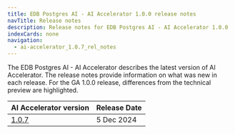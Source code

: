 ```yaml
---
title: EDB Postgres AI - AI Accelerator 1.0.0 release notes
navTitle: Release notes
description: Release notes for EDB Postgres AI - AI Accelerator 1.0.0
indexCards: none
navigation:
  - ai-accelerator_1.0.7_rel_notes
---
```



The EDB Postgres AI - AI Accelerator describes the latest version of AI Accelerator. The release notes provide information on what was new in each release. For the GA 1.0.0 release, differences from the technical preview are highlighted.


| AI Accelerator version | Release Date |
|---|---|
| [1.0.7](./ai-accelerator_1.0.7_rel_notes) | 5 Dec 2024 |
